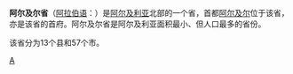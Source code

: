 {{Unreferenced|time=2022-01-08T02:56:41+00:00}}
{{Infobox Algerian Province |
 |capital=阿尔及尔
 |name                   = 阿尔及尔省<br />{{lang|ar|ولاية الجزائر|}}
 |oos                    =   1 E11 m²
 |area                   = 809
|arank=第48位
 |image                  = DZ-16 (2019).svg
 |imgsize                = 300
 |pop                    = 2,562,428
|prank=第1位
 |districts              = 13
 |municipalities         = 57
 |dial                   = 
|code=16
|}}
'''阿尔及尔省'''（[[阿拉伯语|阿拉伯语]]：'''{{lang|ar|ولاية الجزائر|}}'''）是[[阿尔及利亚|阿尔及利亚]]北部的一个省，首都[[阿尔及尔|阿尔及尔]]位于该省，亦是该省的首府。阿尔及尔省是阿尔及利亚面积最小、但人口最多的省份。

该省分为13个县和57个市。

{{coord|display=title}}
{{Algeria-geo-stub}}

{{阿尔及利亚省份}}

[[Category:阿尔及利亚省份|A]]